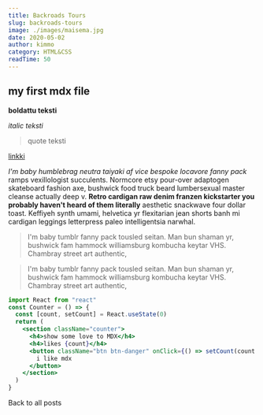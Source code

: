 ```yaml
---
title: Backroads Tours
slug: backroads-tours
image: ./images/maisema.jpg
date: 2020-05-02
author: kimmo
category: HTML&CSS
readTime: 50
---
```



## my first mdx file

**boldattu teksti**

_italic teksti_

> quote teksti

[linkki](https://www.example.com)

_I'm baby humblebrag neutra taiyaki af vice bespoke locavore fanny pack_ ramps vexillologist succulents. Normcore etsy pour-over adaptogen skateboard fashion axe, bushwick food truck beard lumbersexual master cleanse actually deep v. **Retro cardigan raw denim franzen kickstarter you probably haven't heard of them literally** aesthetic snackwave four dollar toast. Keffiyeh synth umami, helvetica yr flexitarian jean shorts banh mi cardigan leggings letterpress paleo intelligentsia narwhal.

<blockquote>
  I'm baby tumblr fanny pack tousled seitan. Man bun shaman yr, bushwick fam
  hammock williamsburg kombucha keytar VHS. Chambray street art authentic,
</blockquote>

<blockquote display="info">
  I'm baby tumblr fanny pack tousled seitan. Man bun shaman yr, bushwick fam
  hammock williamsburg kombucha keytar VHS. Chambray street art authentic,
</blockquote>

<div className="code">


```jsx
import React from "react"
const Counter = () => {
  const [count, setCount] = React.useState(0)
  return (
    <section className="counter">
      <h4>show some love to MDX</h4>
      <h4>likes {count}</h4>
      <button className="btn btn-danger" onClick={() => setCount(count + 1)}>
        i like mdx
      </button>
    </section>
  )
}
```

</div>
<Link to="/posts" className="">
  Back to all posts
</Link>

